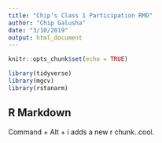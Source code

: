 ```yaml
---
title: "Chip’s Class 1 Participation RMD"
author: "Chip Galusha"
date: "3/10/2019"
output: html_document
---
```


```r
knitr::opts_chunk$set(echo = TRUE)
```

```r

library(tidyverse)
library(mgcv)
library(rstanarm)

```



## R Markdown

Command + Alt + i adds a new r chunk..cool.

```r

```

